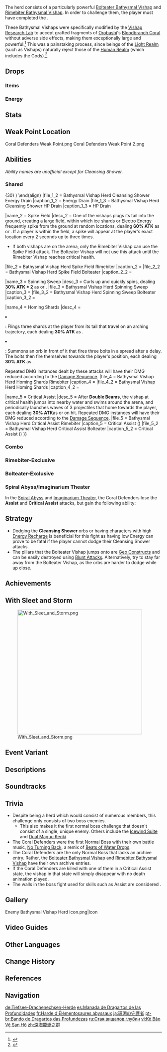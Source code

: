 {{About|the normal variant|the [[Three Realms Gateway Offering]] variant|The Call of Ice and Thunder|the [[Feast of the Departed Warriors]] variant|Booming Bathysmal Vishap Herd}}
{{Enemy Infobox
|title    = Bathysmal Vishap Herd
|image    = Enemy Bathysmal Vishap Herd.png
|dmgtype  = Physical
|dmgtype2 = Cryo
|dmgtype3 = Electro
|weakpoint = yes
|type     = Normal Bosses
|family   = Mystical Beasts
|group    = Bathysmal Vishaps
|subarea  = Dainichi Mikoshi
|area     = Enkanomiya
|region   = Inazuma
|ability1 = Invincibility Frames
|ability2 = Energy Drain
|ability3 = HP Loss
|drops    = Dragonheir's False Fin
|variants = Booming Bathysmal Vishap Herd;The Call of Ice and Thunder
}}
{{Enemy Intro|plural=yes|name=The '''Coral Defenders''', also known as the '''Bathysmal Vishap Herd'''<ref>Adventurer Handbook: [[Adventurer Handbook|Bathysmal Vishap Herd]]</ref>,}} The herd consists of a particularly powerful [[Bolteater Bathysmal Vishap]] and [[Rimebiter Bathysmal Vishap]]. In order to challenge them, the player must have completed the {{Quest|The Subterranean Trials of Drake and Serpent}}.

These Bathysmal Vishaps were specifically modified by the [[Vishap Research Lab]] to accept grafted fragments of [[Orobashi]]'s [[Bloodbranch Coral]] without adverse side effects, making them exceptionally large and powerful.<ref name="STDS">{{Ref/Quest|The Subterranean Trials of Drake and Serpent}}</ref> This was a painstaking process, since beings of the [[Light Realm]] (such as Vishaps) naturally reject those of the [[Realm|Human Realm]] (which includes the Gods).<ref name="TBC4">{{Ref/Book|The Byakuyakoku Collection|4|Bathysmal Vishap Experimental Records}}</ref>

==Drops==
===Items===
{{World Boss Rewards
|gem         = Shivada Jade,Vajrada Amethyst
|exclusive   = Dragonheir's False Fin
|sets        = Lucky Dog,The Exile,Berserker,Prayers to Springtime
}}

===Energy===
{{Energy Drops
|type  = Cryo
|type2 = Electro
|hp1   = 75
|p1    = 1
|hp2   = 50
|p2    = 1
|hp3   = 25
|p3    = 1
|hp4   = 0
|o4    = 1
}}

==Stats==
{{Enemy Stats
|res1         = Rimebiter
|phys_res     = 30%
|cryo_res     = 30%

|res2         = Bolteater
|phys_res2    = 30%
|electro_res2 = 30%

|res_title = 
|hp_ratio  = 12
|hp_type   = 2
|atk_ratio = 5
}}

==Weak Point Location==
<gallery>
Coral Defenders Weak Point.png
Coral Defenders Weak Point 2.png
</gallery>

==Abilities==
''Ability names are unofficial except for Cleansing Shower.''

===Shared===
{{Enemy Attacks
|enemy = Bathysmal Vishap Herd

|name_1 = Cleansing Shower
|desc_1 = Forms an orb within their mouth and launches it at the player. On hit, the orb deals '''5% ATK''' as {{Color|Cryo DMG}} or {{Color|Electro DMG}} and drains 30 [[Energy]] from the active character. If the active character has less than 30 Energy, the rest of the drain is converted to [[HP Loss]].
* The HP Loss is calculated as:<br><math>\begin{align} \text{HP Loss} = {} & ( 17 \% \times \text{Character Max HP} + 600 ) \\
& \times ( 1 - \frac{\text{Remaining Energy}}{30} ) \end{align}</math>
|file_1_2 = Bathysmal Vishap Herd Cleansing Shower Energy Drain
|caption_1_2 = Energy Drain
|file_1_3 = Bathysmal Vishap Herd Cleansing Shower HP Drain
|caption_1_3 = HP Drain

|name_2 = Spike Field
|desc_2 = One of the vishaps plugs its tail into the ground, creating a large field, within which ice shards or Electro Energy frequently spike from the ground at random locations, dealing '''60% ATK''' as {{Color|Cryo DMG}} or {{Color|Electro DMG}}. If a player is within the field, a spike will appear at the player's exact location every 2 seconds up to three times.
* If both vishaps are on the arena, only the Rimebiter Vishap can use the Spike Field attack. The Bolteater Vishap will not use this attack until the Rimebiter Vishap reaches critical health.
|file_2 = Bathysmal Vishap Herd Spike Field Rimebiter
|caption_2 = {{Color|Cryo|Rimebiter}}
|file_2_2 = Bathysmal Vishap Herd Spike Field Bolteater
|caption_2_2 = {{Color|Electro|Bolteater}}

|name_3 = Spinning Sweep
|desc_3 = Curls up and quickly spins, dealing '''30% ATK * 2''' as {{Color|Cryo DMG}} or {{Color|Electro DMG}}.
|file_3 = Bathysmal Vishap Herd Spinning Sweep
|caption_3 = {{Color|Cryo|Rimebiter}}
|file_3_2 = Bathysmal Vishap Herd Spinning Sweep Bolteater
|caption_3_2 = {{Color|Electro|Bolteater}}

|name_4 = Homing Shards
|desc_4 = <ul><!--
--><li>{{Color|Cryo|Rimebiter}}: Flings three shards at the player from its tail that travel on an arching trajectory, each dealing '''30% ATK''' as {{Color|Cryo DMG}}.</li><!--
--><li>{{Color|Electro|Bolteater}}: Summons an orb in front of it that fires three bolts in a spread after a delay. The bolts then fire themselves towards the player's position, each dealing '''30% ATK''' as {{Color|Electro DMG}}.</li><!--
--></ul><!--
-->Repeated DMG instances dealt by these attacks will have their DMG reduced according to the [[Damage Sequence]].
|file_4 = Bathysmal Vishap Herd Homing Shards Rimebiter
|caption_4 = {{Color|Cryo|Rimebiter}}
|file_4_2 = Bathysmal Vishap Herd Homing Shards
|caption_4_2 = {{Color|Electro|Bolteater}}

|name_5 = Critical Assist
|desc_5 = After '''Double Beams''', the vishap at critical health jumps into nearby water and swims around the arena, and periodically launches waves of 3 projectiles that home towards the player, each dealing '''30% ATK'''as {{Color|Cryo DMG}} or {{Color|Electro DMG}} on hit. Repeated DMG instances will have their DMG reduced according to the [[Damage Sequence]].
|file_5 = Bathysmal Vishap Herd Critical Assist Rimebiter
|caption_5 = Critical Assist ({{Color|Cryo|Rimebiter}})
|file_5_2 = Bathysmal Vishap Herd Critical Assist Bolteater
|caption_5_2 = Critical Assist ({{Color|Electro|Bolteater}})
}}

===Combo===
{{Enemy Attacks
|enemy = Bathysmal Vishap Herd

|name_1 = Rapid Fire
|desc_1 = The vishaps connect their tails and fire a barrage of alternating {{Cryo}} and {{Electro}} shards at the player, each dealing '''20% ATK''' as {{Color|Cryo DMG}} or {{Color|Electro DMG}}. Repeated DMG instances will have their DMG reduced according to the [[Damage Sequence]].

|name_2 = Double Beams
|desc_2 = Once one of the vishaps reaches critical health, both vishaps join their tails at the center of the arena, forms a circular field below them that randomly and rapidly deals '''100% ATK''' as {{Color|Cryo DoT}} and {{Color|Electro DoT}} simultaneously, and each fires a laser beam from its mouth, raking across the arena, randomly and rapidly dealing '''100% ATK''' as {{Color|Cryo DMG}} or {{Color|Electro DMG}} to players caught in the beam and destroying all walls in the process. Repeated DMG instances will have their DMG reduced according to the [[Damage Sequence]].
}}

===Rimebiter-Exclusive===
{{Enemy Attacks
|enemy = Bathysmal Vishap Herd

|name_1 = Slash Combo
|desc_1 = If the player is within melee range, the Rimebiter Vishap performs 2 horizontal slashes followed by a downward smash, dealing '''30% ATK''', '''50% ATK''', '''80% ATK''' respectively as {{Color|Physical DMG}} with each hit.
}}

===Bolteater-Exclusive===
{{Enemy Attacks
|enemy = Bathysmal Vishap Herd

|name_1 = Assist
|desc_1 = If a wall is intact, the Bolteater Vishap climbs up a wall and repeatedly launches '''Cleansing Shower''' orbs at the player. Orbs launched this way have the same Energy or HP draining effects, although with a minor homing property and a slower travel speed.
* Destroying the wall will cause the vishap to fall, temporarily incapacitating it.
|file_1_2 = Bathysmal Vishap Herd Assist Incapacitated
|caption_1_2 = Incapacitated
}}

===Spiral Abyss/Imaginarium Theater===
In the [[Spiral Abyss]] and [[Imaginarium Theater]], the Coral Defenders lose the '''Assist''' and '''Critical Assist''' attacks, but gain the following ability:
{{Enemy Attacks
|name_1 = [[Paired Opponents|Revival]]
|desc_1 = A visible link connects the two Vishaps. If one Vishap's HP reaches '''1.2%''' and the other Vishap is not defeated within the next 10 seconds, the defeated Vishap will be revived with '''50%/40%/30%/20%''' of its Max HP if revived '''1/2/3/4+''' time(s).
|file_1 = Bathysmal Vishap Herd Soul Link
}}

==Strategy==
* Dodging the '''Cleansing Shower''' orbs or having characters with high [[Energy/Energy Recharge|Energy Recharge]] is beneficial for this fight as having low Energy can prove to be fatal if the player cannot dodge their Cleansing Shower attacks.
* The pillars that the Bolteater Vishap jumps onto are [[Geo Construct]]s and can be easily destroyed using [[Blunt Attack]]s. Alternatively, try to stay far away from the Bolteater Vishap, as the orbs are harder to dodge while up close.

==Achievements==
{{Achievement Topic Table|topic=Coral Defenders}}
<!--
==Soundtracks==
{{Soundtracks by Category Table|The Call of Ice and Thunder Gameplay Soundtracks}}
-->

==With Sleet and Storm==
{{Description|The crownless kings of Enkanomiya await the challenge of a true hero.<br>Defeat the Rimebiter Bathysmal Vishap and the Bolteater Bathysmal Vishap to prove your valor.}}
[[File:With Sleet and Storm.png|400px]]

==Event Variant==
{{Main|The Call of Ice and Thunder}}

==Descriptions==
{{Description|In the ocean depths they await &mdash; yes, they await their moment to hunt...|[[Adventurer Handbook]], before unlocking Coral Defenders}}
{{Description|A powerful group of Bathysmal Vishaps.<br>They have been specifically bred and selected by the people of Enkanomiya, which has given them their exceptional strength. Of course, no vishap would consider this some sort of debt to be repaid.<br>The strongest members of the herd can use different elements, which they wield as a show of their hatred.|[[Adventurer Handbook]], after unlocking Coral Defenders}}

==Soundtracks==
{{Soundtracks by Category Table|type=combat}}

==Trivia==
* Despite being a herd which would consist of numerous members, this challenge only consists of two boss enemies.
** This also makes it the first normal boss challenge that doesn't consist of a single, unique enemy. Others include the [[Icewind Suite]] and [[Dual Maguu Kenki]].
* The Coral Defenders were the first Normal Boss with their own battle music, [[No Turning Back]], a remix of [[Beats of Water Drops]].
* The Coral Defenders are the only Normal Boss that lacks an archive entry. Rather, the [[Bolteater Bathysmal Vishap]] and [[Rimebiter Bathysmal Vishap]] have their own archive entries.
* If the Coral Defenders are killed with one of them in a Critical Assist state, the vishap in that state will simply disappear with no death animation played.
* The walls in the boss fight used for skills such as Assist are considered {{color|Geo Constructs}}.

==Gallery==
<gallery>
Enemy Bathysmal Vishap Herd Icon.png|Icon
</gallery>

==Video Guides==
{{EVT
|video1   = https://youtu.be/GKiT4v5WmJw
|caption2 = How to Easily Beat the Bathysmal Vishap Herd
}}

==Other Languages==
{{Other Languages
|en      = Bathysmal Vishap Herd
|zhs     = 深海龙蜥之群
|zhs_rm  = Shēnhǎi Lóngxī zhī Qún
|zht     = 深海龍蜥之群
|zht_rm  = Shēnhǎi Lóngxī zhī Qún
|zh_tl   = Bathysmal {{Lex|Vishap|zh}} Herd
|ja      = アビサルヴィシャップの群れ
|ja_rm   = Abisaru Vishappu no Mure
|ja_tl   = Abyssal Vishap Herd
|ko      = 심해 용 도마뱀 무리
|ko_tl   = Deep Sea {{Lex|Vishap|ko}} Herd
|es      = Manada de Dragartos de las Profundidades
|es_tl   = Herd of {{Lex|Vishaps|es}} of the Depths
|fr      = Harde d'Élémentosaures abyssaux
|fr_tl   = Abyssal {{Lex|Vishap|fr}} Herd
|ru      = Стая вишапов глубин
|ru_tl   = {{Lex|Bathysmal Vishap|ru}} Herd
|th      = Bathysmal Vishaps Herd
|vi      = Đàn Rồng Biển Sâu
|vi_tl   = Deep Sea {{Lex|Vishap|vi}} Herd
|de      = Tiefsee-Drachenechsen-Herde
|de_tl   = Deep Sea {{Lex|Vishap|de}} Herd
|id      = Bathysmal Vishaps Herd
|pt      = Bando de Dragartos das Profundezas
|pt_tl   = Gang of the {{Lex|Vishaps|pt}} of the Depths
|tr      = Su Ejderi Sürüsü
|tr_tl   = Water Dragon Herd
|it      = Branco di Elementosauri abissali
|it_tl   = Pack of Abyssal {{Lex|Vishaps|it}}
}}

==Change History==
{{Change History|2.4}}

==References==
{{Reflist}}

==Navigation==
{{Enemy Navbox|bosses}}

[[de:Tiefsee-Drachenechsen-Herde]]
[[es:Manada de Dragartos de las Profundidades]]
[[fr:Harde d'Élémentosaures abyssaux]]
[[ja:珊瑚の守護者]]
[[pt-br:Bando de Dragartos das Profundezas]]
[[ru:Стая вишапов глубин]]
[[vi:Kẻ Bảo Vệ San Hô]]
[[zh:深海龍蜥之群]]
